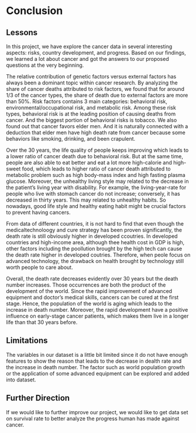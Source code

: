 # Conclusion

## Lessons

In this project, we have explore the cancer data in several interesting aspects: risks, country development, and progress. Based on our findings, we learned a lot about cancer and got the answers to our proposed questions at the very beginning. 

The relative contribution of genetic factors versus external factors has always been a dominant topic within cancer research. By analyzing the share of cancer deaths attributed to risk factors, we found that for around 1/3 of the cancer types, the share of death due to external factors are more than 50%. Risk factors contains 3 main categories: behavioral risk, environmental/occupational risk, and metabolic risk. Among these risk types, behavioral risk is at the leading position of causing deaths from cancer. And the biggest portion of behavioral risks is tobacco. We also found out that cancer favors elder men. And it is naturally connected with a deduction that elder men have high death rate from cancer because some behaviors like smoking, drinking, and been crapulent.

Over the 30 years, the life quality of people keeps improving which leads to a lower ratio of cancer death due to behavioral risk. But at the same time, people are also able to eat better and eat a lot more high-calorie and high-sweet food, which leads to higher ratio of cancer death attributed to metabolic problem such as high body-mass index and high fasting plasma glucose. Moreover, the unhealthy living style may related to the decrease in the patient's living year with disability. For example, the living-year-rate for people who live with stomach cancer do not increase; conversely, it has decreased in thirty years. This may related to unhealthy habits. So nowadays, good life style and healthy eating habit might be crucial factors to prevent having cancers. 

From data of different countries, it is not hard to find that even though the medicaltechnoloogy and cure strategy has been proven significantly, the death rate is still obviously higher in developed ccoutries. In developed countries and high-income area, although thee health cost in GDP is high, other factors including the poollution brought by the high tech can cause the death rate higher in developed coutries. Therefore, when peole focus on advanced technology, the drawback on health brought by technology  still worth people to care about. 

Overall, the death rate decreases evidently over 30 years but the death number increases. Those occurrences are both the product of the development of the world. Since the rapid improvement of advanced equipment and doctor's medical skills, cancers can be cured at the first stage. Hence, the population of the world is aging which leads to the increase in death number. Moreover, the rapid development have a positive influence on early-stage cancer patients, which makes them live in a longer life than that 30 years before. 



## Limitations

The variables in our dataset is a little bit limited since it do not have enough features to show the reason that leads to the decrease in dealth rate and the increase in death number. The factor such as world population growth or the application of some advanced equipment
can be explored and added into dataset.

## Further Direction

If we would like to further improve our project, we would like to get data set on survival rate to better analyze the progress human has made against cancer.
